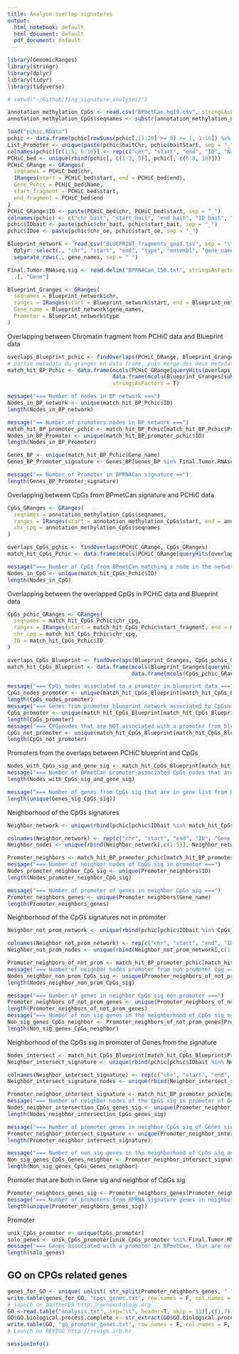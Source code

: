 ```yaml
---
title: Analyse overlap signatures
output:
  html_notebook: default
  html_document: default
  pdf_document: default
---
```

```r
library(GenomicRanges)
library(stringr)
library(dplyr)
library(tidyr)
library(tidyverse)
```


```r
# setwd("~/Github/Ting_signature_analyses/")

annotation_methylation_CpGs <- read.csv("BPmetCan.hg19.csv", stringsAsFactors = F)
annotation_methylation_CpGs$seqnames <- substr(annotation_methylation_CpGs$seqnames, 4, 6)

load("pchic.RData")
pchic <- data.frame(pchic[rowSums(pchic[,11:20] >= 0) >= 1, 1:10]) %>% na.omit(.)
List_Promoter <- unique(paste(pchic$baitChr, pchic$baitStart, sep = "_"))
colnames(pchic)[c(1:5, 6:10)] <- rep(c("chr", "start", "end", "ID", "Name"), 2)
PCHiC_bed <- unique(rbind(pchic[, c(1:3, 5)], pchic[, c(6:8, 10)]))
PCHiC_GRange <- GRanges(
  seqnames = PCHiC_bed$chr,
  IRanges(start = PCHiC_bed$start, end = PCHiC_bed$end),
  Gene_Pchic = PCHiC_bed$Name,
  start_fragment = PCHiC_bed$start,
  end_fragment = PCHiC_bed$end
)
PCHiC_GRange$ID <- paste(PCHiC_bed$chr, PCHiC_bed$start, sep = "_")
colnames(pchic) <- c("chr_bait", "start_bait", "end_bait", "ID_bait", "Name_bait", "chr_oe", "start_oe", "end_oe", "ID_oe", "Name_oe")
pchic$IDbait <- paste(pchic$chr_bait, pchic$start_bait, sep = "_")
pchic$IDoe <- paste(pchic$chr_oe, pchic$start_oe, sep = "_")

Blueprint_network <- read.csv("BLUEPRINT_fragments_good.tsv", sep = "\t", stringsAsFactors = F) %>%
  dplyr::select(., "chr", "start", "end", "type", "ensembl", "gene_names", "intronic_regions", "type") %>% 
  separate_rows(., gene_names, sep = " ")

Final.Tumor.RNAseq.sig <- read.delim("BPRNACan_150.txt", stringsAsFactors = F) %>% 
  .[, "Gene"]

Blueprint_Granges <- GRanges(
  seqnames = Blueprint_network$chr,
  ranges = IRanges(start = Blueprint_network$start, end = Blueprint_network$end),
  Gene_name = Blueprint_network$gene_names,
  Promoter = Blueprint_network$type
)
```


Overlapping between Chromatin fragment from PCHiC data and Blueprint data
```r
overlaps_Blueprint_pchic <- findOverlaps(PCHiC_GRange, Blueprint_Granges)
# partie metadata du granges en data frame, puis merge des deux metadata de phic_grange et BP_grange
match_hit_BP_Pchic <- data.frame(mcols(PCHiC_GRange[queryHits(overlaps_Blueprint_pchic), ]),
                                 data.frame(mcols(Blueprint_Granges[subjectHits(overlaps_Blueprint_pchic), ])),
                                 stringsAsFactors = T)

message("=== Number of nodes in BP network ===")
Nodes_in_BP_network <- unique(match_hit_BP_Pchic$ID)
length(Nodes_in_BP_network)

message("== Number of promoters nodes in BP network ===")
match_hit_BP_promoter_pchic <- match_hit_BP_Pchic[match_hit_BP_Pchic$Promoter == "P",]
Nodes_in_BP_Promoter <- unique(match_hit_BP_promoter_pchic$ID)
length(Nodes_in_BP_Promoter)

Genes_BP <- unique(match_hit_BP_Pchic$Gene_name)
Genes_BP_Promoter_signature <- Genes_BP[Genes_BP %in% Final.Tumor.RNAseq.sig]

message("== Number of Promoter in BPRNACan signature ==")
length(Genes_BP_Promoter_signature)
```

Overlapping between CpGs from BPmetCan signature and PCHiC data
```r
CpGs_GRanges <- GRanges(
  seqnames = annotation_methylation_CpGs$seqnames,
  ranges = IRanges(start = annotation_methylation_CpGs$start, end = annotation_methylation_CpGs$end),
  chr_cpg = annotation_methylation_CpGs$seqnames
)

overlaps_CpGs_pchic <- findOverlaps(PCHiC_GRange, CpGs_GRanges)
match_hit_CpGs_Pchic <- data.frame(mcols(PCHiC_GRange[queryHits(overlaps_CpGs_pchic),]), data.frame(mcols(CpGs_GRanges[subjectHits(overlaps_CpGs_pchic),])))

message("=== Number of CpGs from BPmetCan matching a node in the network ===")
Nodes_in_CpG <- unique(match_hit_CpGs_Pchic$ID)
length(Nodes_in_CpG)
```

Overlapping between the overlapped CpGs in PCHiC data and Blueprint data
```r
CpGs_pchic_GRanges <- GRanges(
  seqnames = match_hit_CpGs_Pchic$chr_cpg,
  ranges = IRanges(start = match_hit_CpGs_Pchic$start_fragment, end = match_hit_CpGs_Pchic$end_fragment),
  chr_cpg = match_hit_CpGs_Pchic$chr_cpg,
  ID = match_hit_CpGs_Pchic$ID
)

overlaps_CpGs_Blueprint <- findOverlaps(Blueprint_Granges, CpGs_pchic_GRanges)
match_hit_CpGs_Blueprint <- data.frame(mcols(Blueprint_Granges[queryHits(overlaps_CpGs_Blueprint),]),
                                       data.frame(mcols(CpGs_pchic_GRanges[subjectHits(overlaps_CpGs_Blueprint),])))

message("=== CpGs nodes associated to a promoter in blueprint data ===")
CpGs_nodes_promoter <- unique(match_hit_CpGs_Blueprint[match_hit_CpGs_Blueprint$Promoter == "P", "ID"])
length(CpGs_nodes_promoter)
message("=== Genes from promoter blueprint network associated to CpGsnodes from sig ===")
CpGs_promoter <- unique(match_hit_CpGs_Blueprint[match_hit_CpGs_Blueprint$Promoter == "P", "Gene_name"])
length(CpGs_promoter)
message("=== CPGsnodes that are NOT associated with a promoter from blueprint network ===")
CpGs_not_promoter <- unique(match_hit_CpGs_Blueprint[match_hit_CpGs_Blueprint$Promoter == "O", "ID"])
length(CpGs_not_promoter)


```

Promoters from the overlaps between PCHiC blueprint and CpGs
```r
Nodes_with_CpGs_sig_and_gene_sig <- match_hit_CpGs_Blueprint[match_hit_CpGs_Blueprint$Gene_name %in% Final.Tumor.RNAseq.sig & match_hit_CpGs_Blueprint$Promoter == "P", "Gene_name"]
message("=== Number of BPmetCan promoter-associated CpGs nodes that are in gene list from BPRNA signature ===")
length(Nodes_with_CpGs_sig_and_gene_sig)

message("=== Number of genes from CpGs sig that are in gene list from BPRNA signature ===")
length(unique(Genes_sig_CpGs_sig))
```

Neighborhood of the CpGs signatures
```r
Neighbor_network <- unique(rbind(pchic[pchic$IDbait %in% match_hit_CpGs_Pchic$ID,],pchic[pchic$IDoe %in% match_hit_CpGs_Pchic$ID,]))[,c(1:3,11, 5:8,12, 10)]

colnames(Neighbor_network) <- rep(c("chr", "start", "end", "ID", "Gene_name"), 2)
Neighbor_nodes <- unique(rbind(Neighbor_network[,c(1:5)], Neighbor_network[,c(6:10)]))

Promoter_neighbors <- match_hit_BP_promoter_pchic[match_hit_BP_promoter_pchic$ID %in% Neighbor_nodes$ID, ]
message("=== Number of neighbor nodes of CpGs sig in promoter ===")
Nodes_promoter_neighbor_CpG_sig <- unique(Promoter_neighbors$ID)
length(Nodes_promoter_neighbor_CpG_sig)

message("=== Number of promoter of genes in neighbor CpGs sig ===")
Promoter_neighbors_genes <- unique(Promoter_neighbors$Gene_name)
length(Promoter_neighbors_genes)
```
Neighborhood of the CpGs signatures not in promoter

```r
Neighbor_not_prom_network <- unique(rbind(pchic[pchic$IDbait %in% CpGs_not_promoter,],pchic[pchic$IDoe %in% CpGs_not_promoter,]))[,c(1:3,11, 5:8,12, 10)]

colnames(Neighbor_not_prom_network) <- rep(c("chr", "start", "end", "ID", "Gene_name"), 2)
Neighbor_not_prom_nodes <- unique(rbind(Neighbor_not_prom_network[,c(1:5)], Neighbor_not_prom_network[,c(6:10)]))

Promoter_neighbors_of_not_prom <- match_hit_BP_promoter_pchic[match_hit_BP_promoter_pchic$ID %in% Neighbor_not_prom_nodes$ID, ]
message("=== Number of neighbor nodes promoter from non promoter Cpg ===")
Nodes_neighbor_non_prom_CpGs_sig <- unique(Promoter_neighbors_of_not_prom$ID)
length(Nodes_neighbor_non_prom_CpGs_sig)

message("=== Number of genes in neighbor CpGs sig non promoter ===")
Promoter_neighbors_of_not_prom_genes <- unique(Promoter_neighbors_of_not_prom$Gene_name)
length(Promoter_neighbors_of_not_prom_genes)
message("=== Number of non sig genes in the neighborhood of CpGs sig non promoter ===")
Non_sig_genes_CpGs_neighbor <- Promoter_neighbors_of_not_prom_genes[Promoter_neighbors_of_not_prom_genes %ni% Final.Tumor.RNAseq.sig]
length(Non_sig_genes_CpGs_neighbor)

```

Neighborhood of the CpGs sig in promoter of Genes from the signature

```r
Nodes_intersect <- match_hit_CpGs_Blueprint[match_hit_CpGs_Blueprint$Promoter == "P" & match_hit_CpGs_Blueprint$Gene_name %in% Final.Tumor.RNAseq.sig, "ID"]
Neighbor_intersect_signature <- unique(rbind(pchic[pchic$IDbait %in% Nodes_intersect,],pchic[pchic$IDoe %in% Nodes_intersect,]))[,c(1:3,11, 5:8,12, 10)]

colnames(Neighbor_intersect_signature) <- rep(c("chr", "start", "end", "ID", "Gene_name"), 2)
Neighbor_intersect_signature_nodes <- unique(rbind(Neighbor_intersect_signature[,c(1:5)], Neighbor_intersect_signature[,c(6:10)]))

Promoter_neighbor_intersect_signature <- match_hit_BP_promoter_pchic[match_hit_BP_promoter_pchic$ID %in% Neighbor_intersect_signature_nodes$ID, ]
message("=== Number of neighbor nodes of the CpGs sig in promoter of Genes sig ===")
Nodes_neigbhor_intersection_CpGs_genes_sig <- unique(Promoter_neighbor_intersect_signature$ID)
length(Nodes_neigbhor_intersection_CpGs_genes_sig)

message("=== Number of promoter genes in neighbor CpGs sig of Genes sig ===")
Promoter_neighbor_intersect_signature <- unique(Promoter_neighbor_intersect_signature$Gene_name)
length(Promoter_neighbor_intersect_signature)

message("=== Number of non sig genes in the neighborhood of CpGs sig and Genes sig ===")
Non_sig_genes_CpGs_Genes_neighbor <- Promoter_neighbor_intersect_signature[Promoter_neighbor_intersect_signature %ni% Final.Tumor.RNAseq.sig]
length(Non_sig_genes_CpGs_Genes_neighbor)
```


Promoter that are both in Gene sig and neighbor of CpGs sig
```r
Promoter_neighbors_genes_sig <- Promoter_neighbors_genes[Promoter_neighbors_genes %in% Final.Tumor.RNAseq.sig]
message("=== Number of promoters from BPRNA signature genes in neighborhood of CpGs sig ===")
length(unique(Promoter_neighbors_genes_sig))
```

Promoter
```r
unik_CpGs_promoter <- unique(CpGs_promoter)
solo_genes <- unik_CpGs_promoter[unik_CpGs_promoter %ni% Final.Tumor.RNAseq.sig]
message("=== Genes associated with a promoter in BPmetCan, that are not present in BPRNACan ===")
length(solo_genes)
```

## GO on CPGs related genes
```r
genes_for_GO <- unique( unlist( str_split(Promoter_neighbors_genes, " ") ) )
write.table(genes_for_GO, "cpgs_genes.txt", row.names = F, col.names = F, quote = F)
# launch on pantherDB http://geneontology.org
GO <-read.table("analysis.txt", sep="\t", header=T, skip = 11)[,c(1,7)]
GO$GO.biological.process.complete <- str_extract(GO$GO.biological.process.complete, "GO:\\d+")
write.table(GO, "go_promoter_genes.txt", row.names = F, col.names = F, quote = F)
# Launch on REVIGO http://revigo.irb.hr
```

```r
sessionInfo()
```